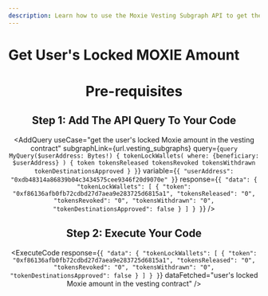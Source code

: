 ```yaml
---
description: Learn how to use the Moxie Vesting Subgraph API to get the user's locked Moxie amount in the vesting contract.
---
```



# Get User's Locked MOXIE Amount

<Header
  useCase="get the user's locked Moxie amount in the vesting contract"
  apiName="Moxie Vesting Subgraph"
/>

# Pre-requisites

<Prerequisites apiName="Moxie Vesting Subgraph" />

## Step 1: Add The API Query To Your Code

<AddQuery
  useCase="get the user's locked Moxie amount in the vesting contract"
  subgraphLink={url.vesting_subgraphs}
  query={`query MyQuery($userAddress: Bytes!) {
  tokenLockWallets(
    where: {beneficiary: $userAddress}
  ) {
    token
    tokensReleased
    tokensRevoked
    tokensWithdrawn
    tokenDestinationsApproved
  }
}`}
  variable={`{
  "userAddress": "0xdb48314a86839b04c3434575cee9346f20d9070e"
}`}
  response={`{
  "data": {
    "tokenLockWallets": [
      {
        "token": "0xf86136afb0fb72cdbd27d7aea9e283725d6815a1",
        "tokensReleased": "0",
        "tokensRevoked": "0",
        "tokensWithdrawn": "0",
        "tokenDestinationsApproved": false
      }
    ]
  }
}`}
/>

## Step 2: Execute Your Code

<ExecuteCode
  response={`{
  "data": {
    "tokenLockWallets": [
      {
        "token": "0xf86136afb0fb72cdbd27d7aea9e283725d6815a1",
        "tokensReleased": "0",
        "tokensRevoked": "0",
        "tokensWithdrawn": "0",
        "tokenDestinationsApproved": false
      }
    ]
  }
}`}
  dataFetched="user's locked Moxie amount in the vesting contract"
/>

<DeveloperSupport />
